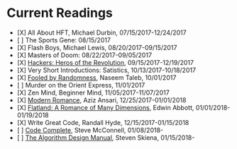 = Current Readings =

* [X] All About HFT, Michael Durbin, 07/15/2017-12/24/2017
* [ ] The Sports Gene: 08/15/2017
* [X] Flash Boys, Michael Lewis, 08/20/2017-09/15/2017
* [X] Masters of Doom: 08/22/2017-09/05/2017
* [X] [[Hackers: Heros of the Revolution]], 09/15/2017-12/19/2017
* [X] Very Short Introductions: Satistics, 10/13/2017-10/18/2017
* [X] [[Fooled by Randomness]], Naseem Taleb, 10/01/2017
* [ ] Murder on the Orient Express, 11/01/2017
* [X] Zen Mind, Beginner Mind, 11/05/2017-11/07/2017
* [X] [[Modern Romance]], Aziz Ansari, 12/25/2017-01/01/2018
* [X] [[Flatland: A Romance of Many Dimensions]], Edwin Abbott, 01/01/2018-01/19/2018
* [X] Write Great Code, Randall Hyde, 12/15/2017-01/15/2018
* [ ] [[Code Complete]], Steve McConnell, 01/08/2018-
* [ ] [[The Algorithm Design Manual]], Steven Skiena, 01/15/2018-
